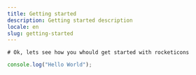 ```yaml
---
title: Getting started
description: Getting started description
locale: en
slug: getting-started
---
```


    # Ok, lets see how you whould get started with rocketicons

```javascript
console.log("Hello World");
```
